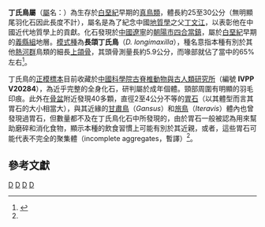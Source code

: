 {{Automatic Taxobox
| taxon = Dingavis
| authority = [[Jingmai_O'Connor|O'Connor]] ''et al.'', 2016
| fossil_range =[[白堊紀|白堊紀]]早期, {{fossil range|125.4|112.6}}
| type_species = '''長頜丁氏鳥<br />''Dingavis longimaxilla'''''
| type_species_authority = O'Connor, [[王敏_(古生物學家)|Wang]] & [[胡晗|Hu]], 2016
| synonyms =
* ？'''長頷覺華鳥'''<br />''Juehuaornis longimaxilla''<br /><small>（O'Connor ''et al.'', 2016）</small>
}}

'''丁氏鳥屬'''（[[屬|屬]]名：{{lang|la|''Dingavis''}}）為生存於[[白堊紀|白堊紀]]早期的[[今鳥形類|真鳥類]]，體長約25至30公分（無明顯尾羽化石因此長度不計），屬名是為了紀念中國[[地質學|地質學]]之父[[丁文江|丁文江]]，以表彰他在中國近代地質學上的貢獻。化石發現於[[中國|中國]][[遼寧|遼寧]]的[[朝陽市|朝陽市]][[四合當鎮|四合當鎮]]，屬於[[白堊紀|白堊紀]]早期的[[義縣組|義縣組]]地層。[[模式種|模式種]]為'''長頜丁氏鳥'''（''D. longimaxilla''），種名意指本種有別於其他[[熱河群|熱河群]]鳥類的細長[[上頜骨|上頜骨]]，其頭骨測量長約5.9公分，而喙部就佔了當中的65%左右<ref name = OConnor>{{cite journal | author = O'Connor, J.K.; Wang, M.; Hu, H. | title = "A new ornithuromorph (Aves) with an elongate rostrum from the Jehol Biota, and the early evolution of rostralization in birds" | journal = Journal of Systematic Palaeontology | volume = 14 | issue = 11 | pages = 939–948 | year = 2016 | url = https://www.researchgate.net/publication/290170080_A_new_ornithuromorph_Aves_with_an_elongate_rostrum_from_the_Jehol_Biota_and_the_early_evolution_of_rostralization_in_birds | access-date = 2017-02-02 | archive-date = 2018-12-26 | archive-url = https://web.archive.org/web/20181226232710/https://www.researchgate.net/publication/290170080_A_new_ornithuromorph_Aves_with_an_elongate_rostrum_from_the_Jehol_Biota_and_the_early_evolution_of_rostralization_in_birds | dead-url = no }}</ref>。

丁氏鳥的[[正模標本|正模標本]]目前收藏於[[中國科學院|中國科學院]][[古脊椎動物與古人類研究所|古脊椎動物與古人類研究所]]（編號 '''IVPP V20284'''），為近乎完整的全身化石，研判屬於成年個體。頸部周圍有明顯的羽毛印痕。此外在[[骨盆|骨盆]]附近發現40多顆，直徑2至4公分不等的[[胃石|胃石]]（以其體型而言其胃石的大小相當大），與其近緣的[[甘肅鳥|甘肅鳥]]（''Gansus''）和[[旅鳥|旅鳥]]（''Iteravis''）體內也曾發現過胃石，但數量都不及在丁氏鳥化石中所發現的，由於胃石一般被認為用來幫助磨碎和消化食物，顯示本種的飲食習慣上可能有別於其近親，或者，這些胃石可能代表不完全的聚集體（incomplete aggregates，暫譯）<ref name = OConnor/>。

== 參考文獻 ==
{{Reflist}}
{{Paraves|B.}}
{{Taxonbar}}

[[Category:白堊紀鳥類|D]]
[[Category:熱河生物群|D]]
[[Category:今鳥形類|D]]
[[Category:_2016年描述的分类群|D]]